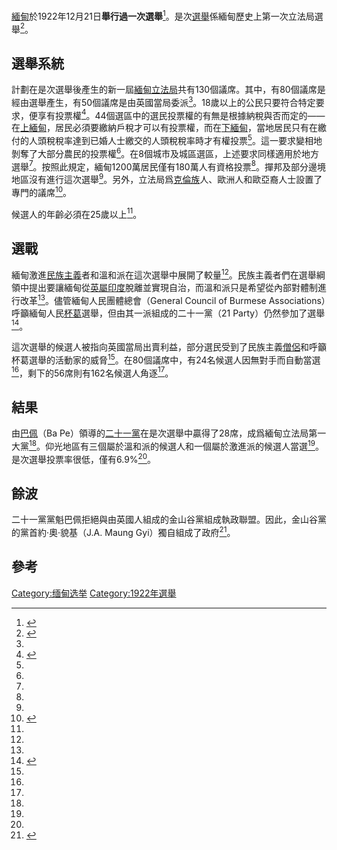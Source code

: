 {{Infobox Election
| election_name = 1922年緬甸議會選舉
| country = Burma
| flag_year= 1824
| type = parliamentary
| ongoing = no
| previous_election = 
| previous_year = 
| next_election =[[1925年緬甸議會選舉|1925年緬甸議會選舉]]
| next_year = 1925
| seats_for_election =[[緬甸立法局|緬甸立法局]]中的80個議席
| election_date = 1922年12月21日
}}
{{緬甸歷史}}

[[緬甸|緬甸]]於1922年12月21日'''舉行過一次選舉'''<ref name=TT>{{cite news
|title="News in Brief"
|publisher=The Times'
|date= 1922-11-23
|pages= 9|issue=43196}}</ref>。是次[[選舉|選舉]]係緬甸歷史上第一次立法局選舉<ref name=IM>{{cite web|url=http://www.irrawaddymedia.com/opinion_story.php?art_id=18588|title=The Ghost of Elections Past|publisher=Irrawaddy Media|date=2010-05-31}}{{Dead link|date=2018年9月 |bot=InternetArchiveBot |fix-attempted=yes }}</ref>。

==選舉系統==
計劃在是次選舉後產生的新一屆[[緬甸立法局|緬甸立法局]]共有130個議席。其中，有80個議席是經由選舉產生，有50個議席是由英國當局委派<ref name=IM/>。18歲以上的公民只要符合特定要求，便享有投票權<ref name=T2>{{cite book
|title="New Constitution For Burma. Wide Franchise"
|publisher= ''The Times''
|date=1922-05-31
|page=9|issue=43045}}</ref>。44個選區中的選民投票權的有無是根據納稅與否而定的——在[[上緬甸|上緬甸]]，居民必須要繳納戶稅才可以有投票權，而在[[下緬甸|下緬甸]]，當地居民只有在繳付的人頭稅稅率達到已婚人士繳交的人頭稅稅率時才有權投票<ref name=T2/>。這一要求變相地剝奪了大部分農民的投票權<ref name=IM/>。在8個城市及城區選區，上述要求同樣適用於地方選舉<ref name=T2/>。按照此規定，緬甸1200萬居民僅有180萬人有資格投票<ref name=IM/>。撣邦及部分邊境地區沒有進行這次選舉<ref name=T2/>。另外，立法局爲[[克倫族|克倫族]]人、歐洲人和歐亞裔人士設置了專門的議席<ref>{{cite book
 |last = Trinker
 |first = Hugh
 |title= ''South Asia: a short history''
 |pages= 195
 |year= 1990
 |publisher = University of Hawaii Press
 |location = 
 |language = en}}</ref>。

候選人的年齡必須在25歲以上<ref name=T2/>。

==選戰==
緬甸激進[[民族主義|民族主義]]者和溫和派在這次選舉中展開了較量<ref name=IM/>。民族主義者們在選舉綱領中提出要讓緬甸從[[英屬印度|英屬印度]]脫離並實現自治，而溫和派只是希望從內部對體制進行改革<ref name=IM/>。儘管緬甸人民團體總會（General Council of Burmese Associations）呼籲緬甸人民[[杯葛|杯葛]]選舉，但由其一派組成的二十一黨（21 Party）仍然參加了選舉<ref>{{cite web|url=http://www.ethnos.nccu.edu.tw/doc/9802presentation/10.pdf|title=緬甸教科書中的民族史觀|accessdate=2014-10-12|archive-date=2014-10-16|archive-url=https://web.archive.org/web/20141016011152/http://www.ethnos.nccu.edu.tw/doc/9802presentation/10.pdf|dead-url=no}}</ref>。

這次選舉的候選人被指向英國當局出賣利益，部分選民受到了民族主義[[僧侶|僧侶]]和呼籲杯葛選舉的活動家的威脅<ref name=IM/>。在80個議席中，有24名候選人因無對手而自動當選<ref name=TT/>，剩下的56席則有162名候選人角逐<ref name=TT/>。

==結果==
由[[巴佩|巴佩]]（Ba Pe）領導的[[二十一黨|二十一黨]]在是次選舉中贏得了28席，成爲緬甸立法局第一大黨<ref name=I/>。仰光地區有三個屬於溫和派的候選人和一個屬於激進派的候選人當選<ref name=TT/>。是次選舉投票率很低，僅有6.9%<ref name=IM/>。

==餘波==
二十一黨黨魁巴佩拒絕與由英國人組成的金山谷黨組成執政聯盟。因此，金山谷黨的黨首約·奧·貌基（J.A. Maung Gyi）獨自組成了政府<ref name=I>{{cite web|url=http://election.irrawaddy.org/analysis/95-here-today-gone-tomorrow.html|title=Here Today, Gone Tomorrow|publisher=The Irrawaddy|date=2009-11-03|accessdate=2014-10-12|archive-date=2015-11-26|archive-url=https://web.archive.org/web/20151126055217/http://election.irrawaddy.org/analysis/95-here-today-gone-tomorrow.html|dead-url=no}}</ref>。

==參考==
{{reflist}}

{{Burmese elections}}

[[Category:缅甸选举|Category:缅甸选举]]
[[Category:1922年選舉|Category:1922年選舉]]